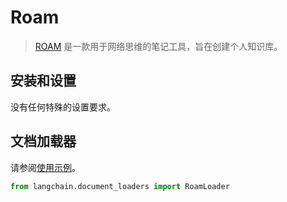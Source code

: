 # Roam

>[ROAM](https://roamresearch.com/) 是一款用于网络思维的笔记工具，旨在创建个人知识库。

## 安装和设置

没有任何特殊的设置要求。

## 文档加载器

请参阅[使用示例](/docs/modules/data_connection/document_loaders/integrations/roam.html)。

```python
from langchain.document_loaders import RoamLoader
```
